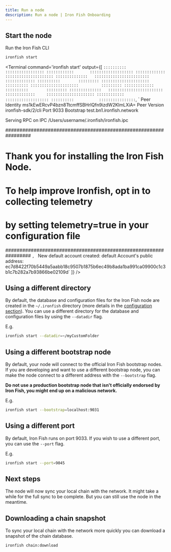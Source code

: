 ```yaml
---
title: Run a node
description: Run a node | Iron Fish Onboarding
---
```



## Start the node

Run the Iron Fish CLI

```sh
ironfish start
```

<Terminal
  command='ironfish start'
  output={[
`
::::::::::          :::::::::::::::::
::::::::::::       :::::::::::::::::::
:::::::::::::     :::::::::::::::::::::
::::::::::::::   ::::::::::::::::::::::::
 ::::::::::::: ::::::::::        :::::::::
   :::::::::::::::::::::          ::::::::::
   :::::::::::::::::::::          :::::::::
 ::::::::::::: ::::::::::        :::::::::
::::::::::::::   ::::::::::::::::::::::::
:::::::::::::     :::::::::::::::::::::
::::::::::::       :::::::::::::::::::
::::::::::           ::::::::::::::::
`,
`
Peer Identity                 ms1kEwERcvP4bzn8TtcmffSBHrlQfn9izdW2KlmLXiA=
Peer Version                  ironfish-sdk/2/cli
Port                          9033
Bootstrap                     test.bn1.ironfish.network

Serving RPC on IPC /Users/username/.ironfish/ironfish.ipc

#################################################################

# Thank you for installing the Iron Fish Node.

# To help improve Ironfish, opt in to collecting telemetry

# by setting telemetry=true in your configuration file

#################################################################
`,
`
New default account created: default Account's public address:
ec7d8422f70b5449a5aabb18c9507b1875b6ec49b8ada1ba991ca09900c1c3b1c7b282a7b93866be02109d`
]}
/>

## Using a different directory

By default, the database and configuration files for the Iron Fish node are created in the `~/.ironfish` directory (more details in the [configuration section](/use/get-started/node-configuration)). You can use a different directory for the database and configuration files by using the `--datadir` flag.

E.g.

```sh
ironfish start --datadir=~/myCustomFolder
```

## Using a different bootstrap node

By default, your node will connect to the official Iron Fish bootstrap nodes.
If you are developing and want to use a different bootstrap node, you can make the node connect to a different address with the `--bootstrap` flag.

**Do not use a production bootstrap node that isn't officially endorsed by Iron Fish, you might end up on a malicious network.**

E.g.

```sh
ironfish start --bootstrap=localhost:9031
```

## Using a different port

By default, Iron Fish runs on port 9033. If you wish to use a different port, you can use the `--port` flag.

E.g.

```sh
ironfish start --port=9045
```

## Next steps

The node will now sync your local chain with the network. It might take a while for the full sync to be complete. But you can still use the node in the meantime.

## Downloading a chain snapshot

To sync your local chain with the network more quickly you can download a snapshot of the chain database.

```sh
ironfish chain:download
```
